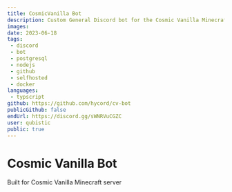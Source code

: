 ---
title: CosmicVanilla Bot
description: Custom General Discord bot for the Cosmic Vanilla Minecraft server. 
images: 
date: 2023-06-18
tags:
 - discord
 - bot
 - postgresql
 - nodejs
 - github
 - selfhosted
 - docker
languages:
 - typscript
github: https://github.com/hycord/cv-bot
publicGithub: false
endUrl: https://discord.gg/sWNRVuCGZC
user: qubistic
public: true
---

# Cosmic Vanilla Bot
Built for Cosmic Vanilla Minecraft server
